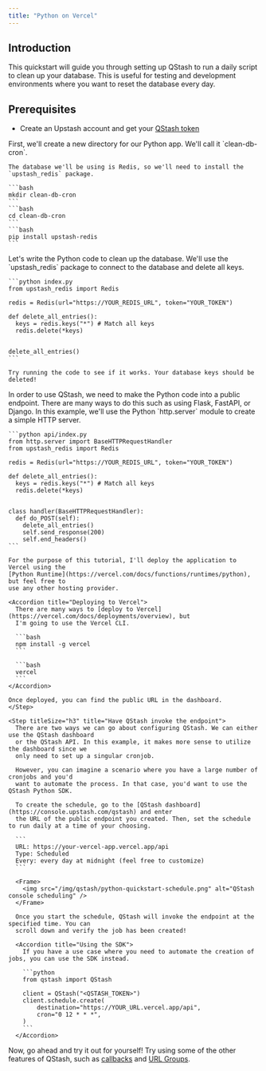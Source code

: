 ---
title: "Python on Vercel"
---

## Introduction

This quickstart will guide you through setting up QStash to run a daily script
to clean up your database. This is useful for testing and development environments 
where you want to reset the database every day.

## Prerequisites

- Create an Upstash account and get your [QStash token](https://console.upstash.com/qstash)

<Steps>
  <Step titleSize="h3"  title="Create Python app">
    First, we'll create a new directory for our Python app. We'll call it `clean-db-cron`.
    
    The database we'll be using is Redis, so we'll need to install the `upstash_redis` package.

    ```bash
    mkdir clean-db-cron
    ```
    ```bash
    cd clean-db-cron
    ```
    ```bash
    pip install upstash-redis
    ```
  </Step>

  <Step titleSize="h3"  title="Cleanup logic">
    Let's write the Python code to clean up the database. We'll use the `upstash_redis` 
    package to connect to the database and delete all keys.


    ```python index.py
    from upstash_redis import Redis

    redis = Redis(url="https://YOUR_REDIS_URL", token="YOUR_TOKEN")

    def delete_all_entries():
      keys = redis.keys("*") # Match all keys
      redis.delete(*keys)


    delete_all_entries()
    ```

    Try running the code to see if it works. Your database keys should be deleted!
  </Step>

  <Step titleSize="h3"  title="Make the Python code into a public endpoint">
    In order to use QStash, we need to make the Python code into a public endpoint. There
    are many ways to do this such as using Flask, FastAPI, or Django. In this example, we'll
    use the Python `http.server` module to create a simple HTTP server.
  
    ```python api/index.py
    from http.server import BaseHTTPRequestHandler
    from upstash_redis import Redis

    redis = Redis(url="https://YOUR_REDIS_URL", token="YOUR_TOKEN")

    def delete_all_entries():
      keys = redis.keys("*") # Match all keys
      redis.delete(*keys)


    class handler(BaseHTTPRequestHandler):
      def do_POST(self):
        delete_all_entries()
        self.send_response(200)
        self.end_headers()
    ```

    For the purpose of this tutorial, I'll deploy the application to Vercel using the 
    [Python Runtime](https://vercel.com/docs/functions/runtimes/python), but feel free to 
    use any other hosting provider.

    <Accordion title="Deploying to Vercel">
      There are many ways to [deploy to Vercel](https://vercel.com/docs/deployments/overview), but
      I'm going to use the Vercel CLI.

      ```bash
      npm install -g vercel
      ```

      ```bash
      vercel
      ```
    </Accordion>

    Once deployed, you can find the public URL in the dashboard. 
    </Step> 

    <Step titleSize="h3" title="Have QStash invoke the endpoint">
      There are two ways we can go about configuring QStash. We can either use the QStash dashboard
      or the QStash API. In this example, it makes more sense to utilize the dashboard since we 
      only need to set up a singular cronjob.

      However, you can imagine a scenario where you have a large number of cronjobs and you'd
      want to automate the process. In that case, you'd want to use the QStash Python SDK.

      To create the schedule, go to the [QStash dashboard](https://console.upstash.com/qstash) and enter 
      the URL of the public endpoint you created. Then, set the schedule to run daily at a time of your choosing.

      ```
      URL: https://your-vercel-app.vercel.app/api
      Type: Scheduled
      Every: every day at midnight (feel free to customize)
      ```

      <Frame>
        <img src="/img/qstash/python-quickstart-schedule.png" alt="QStash console scheduling" />
      </Frame>

      Once you start the schedule, QStash will invoke the endpoint at the specified time. You can 
      scroll down and verify the job has been created!

      <Accordion title="Using the SDK">
        If you have a use case where you need to automate the creation of jobs, you can use the SDK instead.

        ```python
        from qstash import QStash

        client = QStash("<QSTASH_TOKEN>")
        client.schedule.create(
            destination="https://YOUR_URL.vercel.app/api",
            cron="0 12 * * *",
        )
        ```
      </Accordion>
  </Step>
</Steps>

Now, go ahead and try it out for yourself! Try using some of the other features of QStash, such as
[callbacks](/qstash/features/callbacks) and [URL Groups](/qstash/features/url-groups).